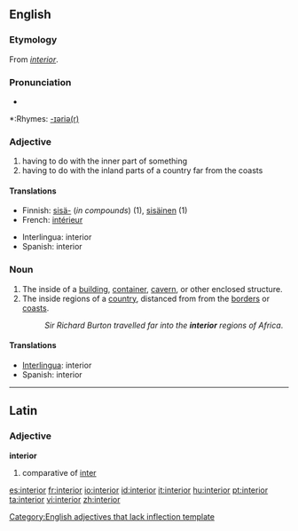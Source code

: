 {{wikipedia|dab=interior}}
==English==

===Etymology===
From {{L.}} ''[[#Latin|interior]]''.

===Pronunciation===
*{{audio|en-us-interior.ogg|Audio (US)}}

*:Rhymes: [[Rhymes:English:-ɪəriə(r)|-ɪəriə(r)]]

===Adjective===
{{infl|en|adjective}}[[Category:English adjectives that lack inflection template]]

# having to do with the inner part of something
# having to do with the inland parts of a country far from the coasts

====Translations====
{{top}}
*Finnish: [[sisä-]] (''in compounds'') (1), [[sisäinen]] (1)
*French: [[intérieur]]
{{mid}}
*Interlingua: interior
*Spanish: interior
{{bottom}}

===Noun===
{{en-noun}}

# The inside of a [[building]], [[container]], [[cavern]], or other enclosed structure.
# The inside regions of a [[country]], distanced from from the [[border]]s or [[coast]]s.
#:''Sir Richard Burton travelled far into the '''interior''' regions of Africa''.

====Translations====
*[[Interlingua]]: interior
*Spanish: interior

----

==Latin==

===Adjective===
'''interior'''

# comparative of [[inter#Latin|inter]]

[[es:interior]]
[[fr:interior]]
[[io:interior]]
[[id:interior]]
[[it:interior]]
[[hu:interior]]
[[pt:interior]]
[[ta:interior]]
[[vi:interior]]
[[zh:interior]]